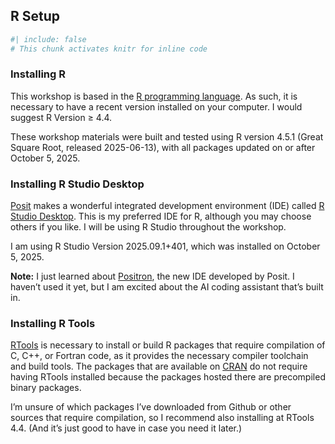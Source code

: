 ## R Setup {#sec-r-setup}

```r
#| include: false
# This chunk activates knitr for inline code
```

### Installing R

This workshop is based in the [R programming language](https://www.r-project.org/){target="_blank"}. 
As such, it is necessary to have a recent version installed on your computer. I would suggest R Version $\geq$ 4.4. 

These workshop materials were built and tested using R version 4.5.1 (Great Square Root, released 2025-06-13), with all packages updated on or after October 5, 2025.

### Installing R Studio Desktop

[Posit](https://posit.co/){target="_blank"} makes a wonderful integrated development environment (IDE) called [R Studio Desktop](https://posit.co/download/rstudio-desktop/){target="_blank"}. 
This is my preferred IDE for R, although you may choose others if you like. I will be using R Studio throughout the workshop.

I am using R Studio Version 2025.09.1+401, which was installed on October 5, 2025.

**Note:** I just learned about [Positron](https://positron.posit.co/){target="_blank"}, the new IDE developed by Posit. I haven't used it yet, but I am excited about the AI coding assistant that's built in.

### Installing R Tools

[RTools](https://cran.r-project.org/bin/windows/Rtools/){target="_blank"} is necessary to install or build R packages that require compilation of C, C++, or Fortran code, as it provides the necessary compiler toolchain and build tools. 
The packages that are available on [CRAN](https://cran.rstudio.com/){target="_blank"} do not require having RTools installed because the packages hosted there are precompiled binary packages.

I'm unsure of which packages I've downloaded from Github or other sources that require compilation, so I recommend also installing at RTools 4.4. 
(And it's just good to have in case you need it later.)
